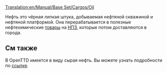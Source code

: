 [[Translation:en/Manual/Base Set/Cargos/Oil]]

{{ru/Груз| груз=Нефть
| изображение=en/Oil.png| производит=[[ru/Manual/Base Set/Industries/Нефтяная скважина|Нефтяная скважина]] и [[ru/Manual/Base Set/Industries/Нефтяная платформа|платформа]]
| принимает=[[ru/Manual/Base Set/Industries/Нефтезавод|Нефтезавод]]
}}

Нефть это чёрная липкая штука, добываемая нефтяной скважиной и нефтяной платформой. Она перерабатывается в полезные нефтехимические [[ru/Manual/Base Set/Cargos/Товары|товары]] на [[ru/Manual/Base Set/Industries/Нефтезавод|НПЗ]], которые потом доставляются в города.

==См также==
В OpenTTD имеется в виду сырая нефть. Вы можете узнать подробности по [http://ru.wikipedia.org/wiki/%D0%9D%D0%B5%D1%84%D1%82%D1%8C ссылке].